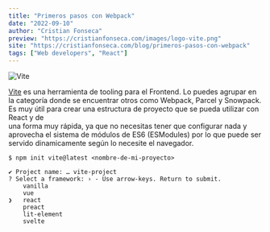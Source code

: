 ```yaml
---
title: "Primeros pasos con Webpack"
date: "2022-09-10"
author: "Cristian Fonseca"
preview: "https://cristianfonseca.com/images/logo-vite.png"
site: "https://cristianfonseca.com/blog/primeros-pasos-con-webpack"
tags: ["Web developers", "React"]
---
```


![Vite](/images/logo-vite.png)

[Vite](https://vitejs.dev/) es una herramienta de tooling para el Frontend. Lo puedes agrupar
en la categoría donde se encuentrar otros como Webpack, Parcel y Snowpack.
Es muy útil para crear una estructura de proyecto que se pueda utilizar con React y de\
una forma muy rápida, ya que no necesitas tener que configurar nada y aprovecha el
sistema de módulos de ES6 (ESModules) por lo que puede ser servido dinamicamente según
lo necesite el navegador.

```shell
$ npm init vite@latest <nombre-de-mi-proyecto>
```

```shell
✔ Project name: … vite-project
? Select a framework: › - Use arrow-keys. Return to submit.
    vanilla
    vue
❯   react
    preact
    lit-element
    svelte

```
